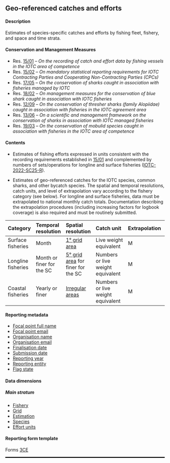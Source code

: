 ## Geo-referenced catches and efforts {#CEdataset}

#### Description

Estimates of species-specific catches and efforts by fishing fleet, fishery, and space and time strata.

#### Conservation and Management Measures

- Res. [15/01](https://www.iotc.org/cmm/resolution-1501-recording-catch-and-effort-data-fishing-vessels-iotc-area-competence) -- _On the recording of catch and effort data by fishing vessels in the IOTC area of competence_
- Res. [15/02](https://www.iotc.org/cmm/resolution-1502-mandatory-statistical-reporting-requirements-iotc-contracting-parties-and) -- _On mandatory statistical reporting requirements for IOTC Contracting Parties and Cooperating Non-Contracting Parties (CPCs)_
- Res. [17/05](https://www.iotc.org/cmm/resolution-1705-conservation-sharks-caught-association-fisheries-managed-iotc) -- _On the conservation of sharks caught in association with fisheries managed by IOTC_
- Res. [18/02](https://iotc.org/cmm/resolution-1802-management-measures-conservation-blue-shark-caught-association-iotc-fisheries) -- _On management measures for the conservation of blue shark caught in association with IOTC fisheries_
- Res. [12/09](https://iotc.org/cmm/resolution-1209-conservation-thresher-sharks-family-alopiidae-caught-association-fisheries-iotc) -- _On the conservation of thresher sharks (family Alopiidae) caught in association with fisheries in the IOTC agreement area_
- Res. [13/06](https://iotc.org/cmm/resolution-1306-scientific-and-management-framework-conservation-sharks-species-caught) -- _On a scientific and management framework on the conservation of sharks in association with IOTC managed fisheries_
- Res. [19/03](https://iotc.org/cmm/resolution-1903-conservation-mobulid-rays-caught-association-fisheries-iotc-area-competence) -- _On the conservation of mobulid species caught in association with fisheries in the IOTC area of competence_

#### Contents

- Estimates of fishing efforts expressed in units consistent with the recording requirements established in [15/01](https://www.iotc.org/cmm/resolution-1501-recording-catch-and-effort-data-fishing-vessels-iotc-area-competence) and complemented by numbers of sets/operations for longline and surface fisheries ([IOTC-2022-SC25-R](https://iotc.org/documents/SC/25/RE)).

- Estimates of geo-referenced catches for the IOTC species, common sharks, and other bycatch species. The spatial and temporal resolutions, catch units, and level of extrapolation vary according to the fishery category (see below). For longline and surface fisheries, data must be extrapolated to national monthly catch totals. Documentation describing the extrapolation procedures (including increasing factors for logbook coverage) is also required and must be routinely submitted.

| Category | Temporal resolution | Spatial resolution | Catch unit | Extrapolation | 
| :-------- | :--------- | :---------- | :------------- | :--------------- |
Surface fisheries  | Month | [1° grid area](https://data.iotc.org/reference/1.0.0/domain/admin/#IOgrids1x1) | Live weight equivalent | M |
Longline fisheries | Month or finer for the SC | [5° grid area](https://data.iotc.org/reference/1.0.0/domain/admin/#IOgrids5x5) for finer for the SC | Numbers or live weight equivalent | M |
Coastal fisheries | Yearly or finer | [Irregular areas](https://data.iotc.org/reference/latest/domain/admin/#IOTCareasAR) | Numbers or live weight equivalent | M |

#### Reporting metadata

- [Focal point full name](#fcname)
- [Focal point email](#fcemail)
- [Organisation name](#orgname)
- [Organisation email](#orgemail)
- [Finalisation date](#findate)
- [Submission date](#subdate)
- [Reporting year](#repyear)
- [Reporting entity](#repentity)
- [Flag state](#repflagstate)

#### Data dimensions 

##### Main stratum

- [Fishery](../domain/fisheries/#fisheries)
- [Grid](../domain/admin/#IOTCgridsCESF)
- [Estimation](../domain/data/#estimations)
- [Species](../domain/biological/#allSpecies)  
- [Effort units](../domain/fisheries/#effortUnits)

#### Reporting form template

Forms [3CE](../forms/#Form_3CE)

<hr style="border:1.5px solid black">
